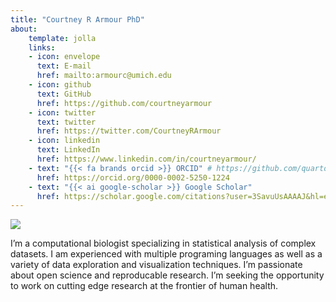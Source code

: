 ```yaml
---
title: "Courtney R Armour PhD"
about: 
    template: jolla
    links:
    - icon: envelope
      text: E-mail
      href: mailto:armourc@umich.edu
    - icon: github
      text: GitHub
      href: https://github.com/courtneyarmour
    - icon: twitter
      text: twitter
      href: https://twitter.com/CourtneyRArmour
    - icon: linkedin
      text: LinkedIn
      href: https://www.linkedin.com/in/courtneyarmour/
    - text: "{{< fa brands orcid >}} ORCID" # https://github.com/quarto-ext/fontawesome/issues/6
      href: https://orcid.org/0000-0002-5250-1224
    - text: "{{< ai google-scholar >}} Google Scholar"
      href: https://scholar.google.com/citations?user=3SavuUsAAAAJ&hl=en
---
```


:::{#about}

![](images/comp_bio_art.png)

I'm a computational biologist specializing in statistical analysis of complex datasets. I am experienced with multiple programing languages as well as a variety of data exploration and visualization techniques. I'm passionate about open science and reproducable research. I'm seeking the opportunity to work on cutting edge research at the frontier of human health.

:::